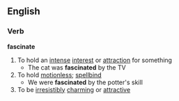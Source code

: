 ==English==
===Verb===
'''fascinate'''
#To hold an [[intense]] [[interest]] or [[attraction]] for something
#* The cat was '''fascinated''' by the TV
#To hold [[motionless]]; [[spellbind]]
#* We were '''fascinated''' by the potter's skill
#To be [[irresistibly]] [[charming]] or [[attractive]]